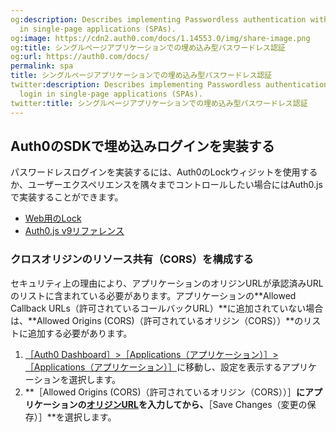 ```yaml
---
og:description: Describes implementing Passwordless authentication with embedded login
  in single-page applications (SPAs).
og:image: https://cdn2.auth0.com/docs/1.14553.0/img/share-image.png
og:title: シングルページアプリケーションでの埋め込み型パスワードレス認証
og:url: https://auth0.com/docs/
permalink: spa
title: シングルページアプリケーションでの埋め込み型パスワードレス認証
twitter:description: Describes implementing Passwordless authentication with embedded
  login in single-page applications (SPAs).
twitter:title: シングルページアプリケーションでの埋め込み型パスワードレス認証
---
```




## Auth0のSDKで埋め込みログインを実装する

パスワードレスログインを実装するには、Auth0のLockウィジットを使用するか、ユーザーエクスペリエンスを隅々までコントロールしたい場合にはAuth0.jsで実装することができます。

* [Web用のLock](/libraries/lock)
* [Auth0.js v9リファレンス](/libraries/auth0js)

### クロスオリジンのリソース共有（CORS）を構成する

セキュリティ上の理由により、アプリケーションのオリジンURLが承認済みURLのリストに含まれている必要があります。アプリケーションの**Allowed Callback URLs（許可されているコールバックURL）**に追加されていない場合は、**Allowed Origins (CORS)（許可されているオリジン（CORS））**のリストに追加する必要があります。

1. [［Auth0 Dashboard］>［Applications（アプリケーション）］>［Applications（アプリケーション）］](%24%7Bmanage_url%7D/#/applications)に移動し、設定を表示するアプリケーションを選択します。
2. **［Allowed Origins (CORS)（許可されているオリジン（CORS））］**にアプリケーションの[オリジンURL](https://developer.mozilla.org/en-US/docs/Web/HTTP/Headers/Origin)を入力してから、**［Save Changes（変更の保存）］**を選択します。